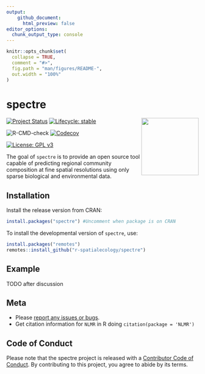 ```yaml
---
output: 
    github_document:
      html_preview: false
editor_options: 
  chunk_output_type: console
---
```


<!-- README.md is generated from README.Rmd. Please edit that file -->

```r
knitr::opts_chunk$set(
  collapse = TRUE,
  comment = "#>",
  fig.path = "man/figures/README-",
  out.width = "100%"
)
```

# spectre

<img src="man/figures/logo.png" align="right" width="150" />

<!-- badges: start -->

[![Project Status](https://www.repostatus.org/badges/latest/active.svg)](https://www.repostatus.org/#active)
[![Lifecycle: stable](https://img.shields.io/badge/lifecycle-stable-brightgreen.svg)](https://www.tidyverse.org/lifecycle/#stable)

![R-CMD-check](https://github.com/r-spatialecology/spectre/workflows/R-CMD-check/badge.svg)
[![Codecov](https://codecov.io/gh/r-spatialecology/spectre/branch/main/graph/badge.svg)](https://codecov.io/gh/r-spatialecology/spectre?branch=main)

<!-- [![CRAN status](https://www.r-pkg.org/badges/version/spectre)](https://CRAN.R-project.org/package=spectre) -->
<!-- [![CRAN logs](http://cranlogs.r-pkg.org/badges/grand-total/spectre)](http://cran.rstudio.com/web/packages/spectre/index.html) -->

[![License: GPL v3](https://img.shields.io/badge/License-GPLv3-blue.svg)](https://www.gnu.org/licenses/gpl-3.0) 
<!-- badges: end -->

The goal of `spectre` is to provide an open source tool capable of predicting regional community composition at fine spatial resolutions using only sparse biological and environmental data. 

## Installation

Install the release version from CRAN:

```r
install.packages("spectre") #Uncomment when package is on CRAN
```

To install the developmental version of `spectre`, use:
```r
install.packages("remotes")
remotes::install_github("r-spatialecology/spectre")
```

## Example

TODO after discussion

## Meta
- Please [report any issues or bugs](https://github.com/r-spatialecology/spectre/issues/new).
- Get citation information for `NLMR` in R doing `citation(package = 'NLMR')`

## Code of Conduct

Please note that the spectre project is released with a [Contributor Code of Conduct](https://contributor-covenant.org/version/2/0/CODE_OF_CONDUCT.html). By contributing to this project, you agree to abide by its terms.
